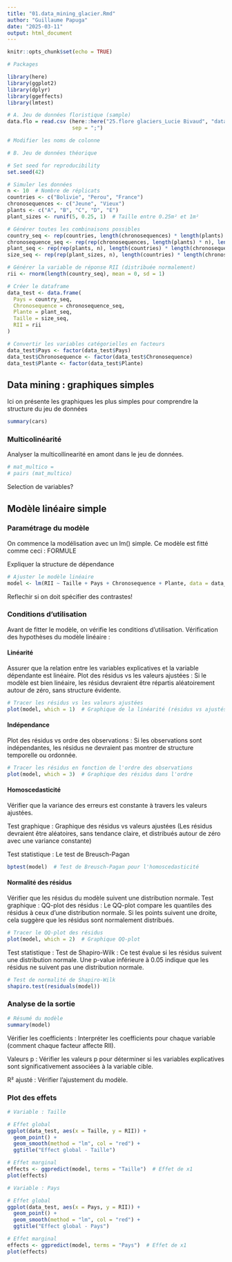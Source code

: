 ```yaml
---
title: "01.data_mining_glacier.Rmd"
author: "Guillaume Papuga"
date: "2025-03-11"
output: html_document
---
```


```r
knitr::opts_chunk$set(echo = TRUE)
```

```r
# Packages

library(here)
library(ggplot2)
library(dplyr)
library(ggeffects)
library(lmtest)
```

```r
# A. Jeu de données floristique (sample)
data.flo = read.csv (here::here("25.flore glaciers_Lucie Bivaud", "data", "data_Lucie_sample.csv"), 
                     sep = ";")

# Modifier les noms de colonne

# B. Jeu de données théorique

# Set seed for reproducibility
set.seed(42)

# Simuler les données
n <- 10  # Nombre de réplicats
countries <- c("Bolivie", "Perou", "France")
chronosequences <- c("Jeune", "Vieux")
plants <- c("A", "B", "C", "D", "E")
plant_sizes <- runif(5, 0.25, 1)  # Taille entre 0.25m² et 1m²

# Générer toutes les combinaisons possibles
country_seq <- rep(countries, length(chronosequences) * length(plants) * n)
chronosequence_seq <- rep(rep(chronosequences, length(plants) * n), length(countries))
plant_seq <- rep(rep(plants, n), length(countries) * length(chronosequences))
size_seq <- rep(rep(plant_sizes, n), length(countries) * length(chronosequences))

# Générer la variable de réponse RII (distribuée normalement)
rii <- rnorm(length(country_seq), mean = 0, sd = 1)

# Créer le dataframe
data_test <- data.frame(
  Pays = country_seq,
  Chronosequence = chronosequence_seq,
  Plante = plant_seq,
  Taille = size_seq,
  RII = rii
)

# Convertir les variables catégorielles en facteurs
data_test$Pays <- factor(data_test$Pays)
data_test$Chronosequence <- factor(data_test$Chronosequence)
data_test$Plante <- factor(data_test$Plante)

```


## Data mining : graphiques simples

Ici on présente les graphiques les plus simples pour comprendre la structure du jeu de données

```r
summary(cars)
```

### Multicolinéarité
Analyser la multicollinearité en amont dans le jeu de données.
```r
# mat_multico = 
# pairs (mat_multico)
```
Selection de variables? 

## Modèle linéaire simple

### Paramétrage du modèle

On commence la modélisation avec un lm() simple. 
Ce modèle est fitté comme ceci : FORMULE

Expliquer la structure de dépendance

```r
# Ajuster le modèle linéaire
model <- lm(RII ~ Taille + Pays + Chronosequence + Plante, data = data_test)
```

Reflechir si on doit spécifier des contrastes!

### Conditions d'utilisation
Avant de fitter le modèle, on vérifie les conditions d'utilisation. 
Vérification des hypothèses du modèle linéaire :

#### Linéarité
Assurer que la relation entre les variables explicatives et la variable dépendante est linéaire. Plot des résidus vs les valeurs ajustées : Si le modèle est bien linéaire, les résidus devraient être répartis aléatoirement autour de zéro, sans structure évidente.
```r
# Tracer les résidus vs les valeurs ajustées
plot(model, which = 1)  # Graphique de la linéarité (résidus vs ajustés)
```


#### Indépendance
Plot des résidus vs ordre des observations : Si les observations sont indépendantes, les résidus ne devraient pas montrer de structure temporelle ou ordonnée.
```r
# Tracer les résidus en fonction de l'ordre des observations
plot(model, which = 3)  # Graphique des résidus dans l'ordre
```


#### Homoscedasticité 
Vérifier que la variance des erreurs est constante à travers les valeurs ajustées. 

Test graphique : Graphique des résidus vs valeurs ajustées (Les résidus devraient être aléatoires, sans tendance claire, et distribués autour de zéro avec une variance constante)

Test statistique : Le test de Breusch-Pagan
```r
bptest(model)  # Test de Breusch-Pagan pour l'homoscedasticité
```




#### Normalité des résidus 
Vérifier que les résidus du modèle suivent une distribution normale.
Test graphique : QQ-plot des résidus : Le QQ-plot compare les quantiles des résidus à ceux d'une distribution normale. Si les points suivent une droite, cela suggère que les résidus sont normalement distribués.
```r
# Tracer le QQ-plot des résidus
plot(model, which = 2)  # Graphique QQ-plot
```

Test statistique : Test de Shapiro-Wilk : Ce test évalue si les résidus suivent une distribution normale. Une p-value inférieure à 0.05 indique que les résidus ne suivent pas une distribution normale.


```r
# Test de normalité de Shapiro-Wilk
shapiro.test(residuals(model))
```


### Analyse de la sortie
```r
# Résumé du modèle
summary(model)
```

Vérifier les coefficients : Interpréter les coefficients pour chaque variable (comment chaque facteur affecte RII).

Valeurs p : Vérifier les valeurs p pour déterminer si les variables explicatives sont significativement associées à la variable cible.


R² ajusté : Vérifier l'ajustement du modèle.


### Plot des effets 

```r
# Variable : Taille

# Effet global
ggplot(data_test, aes(x = Taille, y = RII)) + 
  geom_point() + 
  geom_smooth(method = "lm", col = "red") + 
  ggtitle("Effect global - Taille")

# Effet marginal
effects <- ggpredict(model, terms = "Taille")  # Effet de x1
plot(effects)
```


```r
# Variable : Pays

# Effet global
ggplot(data_test, aes(x = Pays, y = RII)) + 
  geom_point() + 
  geom_smooth(method = "lm", col = "red") + 
  ggtitle("Effect global - Pays")

# Effet marginal
effects <- ggpredict(model, terms = "Pays")  # Effet de x1
plot(effects)
```


```r

```



